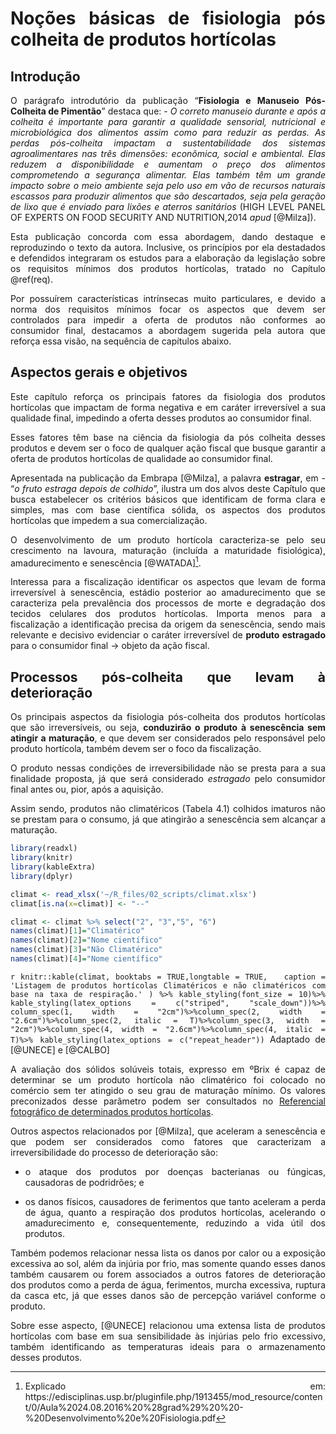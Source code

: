 # Noções básicas de fisiologia pós colheita de produtos hortícolas {#pos}

<style>
body { text-align: justify}
</style>

## Introdução

O parágrafo introdutório da publicação "**Fisiologia e Manuseio Pós-Colheita de Pimentão**" destaca que: - *O correto manuseio durante e após a colheita é importante para garantir a qualidade sensorial, nutricional e microbiológica dos alimentos assim como para reduzir as perdas. As perdas pós-colheita impactam a sustentabilidade dos sistemas agroalimentares nas três dimensões: econômica, social e ambiental. Elas reduzem a disponibilidade e aumentam o preço dos alimentos comprometendo a segurança alimentar. Elas também têm um grande impacto sobre o meio ambiente seja pelo uso em vão de recursos naturais escassos para produzir alimentos que são descartados, seja pela geração de lixo que é enviado para lixões e aterros sanitários* (HIGH LEVEL PANEL OF EXPERTS ON FOOD SECURITY AND NUTRITION,2014 *apud* [@Milza]).

Esta publicação concorda com essa abordagem, dando destaque e reproduzindo o texto da autora. Inclusive, os princípios por ela destadados e defendidos integraram os estudos para a elaboração da legislação sobre os requisitos mínimos dos produtos hortícolas, tratado no Capítulo \@ref(req).

Por possuírem características intrínsecas muito particulares, e devido a norma dos requisitos mínimos focar os aspectos que devem ser controlados para impedir a oferta de produtos não conformes ao consumidor final, destacamos a abordagem sugerida pela autora que reforça essa visão, na sequência de capítulos abaixo.

## Aspectos gerais e objetivos

Este capítulo reforça os principais fatores da fisiologia dos produtos hortícolas que impactam de forma negativa e em caráter irreversível a sua qualidade final, impedindo a oferta desses produtos ao consumidor final.

Esses fatores têm base na ciência da fisiologia da pós colheita desses produtos e devem ser o foco de qualquer ação fiscal que busque garantir a oferta de produtos hortícolas de qualidade ao consumidor final.

Apresentada na publicação da Embrapa [@Milza], a palavra **estragar**, em - "*o fruto estraga depois de colhido*", ilustra um dos alvos deste Capítulo que busca estabelecer os critérios básicos que identificam de forma clara e simples, mas com base científica sólida, os aspectos dos produtos hortícolas que impedem a sua comercialização.

O desenvolvimento de um produto hortícola caracteriza-se pelo seu crescimento na lavoura, maturação (incluída a maturidade fisiológica), amadurecimento e senescência [@WATADA]^[Explicado em: https://edisciplinas.usp.br/pluginfile.php/1913455/mod_resource/content/0/Aula%2024.08.2016%20%28grad%29%20%20-%20Desenvolvimento%20e%20Fisiologia.pdf]. 

Interessa para a fiscalização identificar os aspectos que levam de forma irreversível à senescência, estádio posterior ao amadurecimento que se caracteriza pela prevalência dos processos de morte e degradação dos tecidos celulares dos produtos hortícolas. Importa menos para a fiscalização a identificação precisa da origem da senescência, sendo mais relevante e decisivo evidenciar o caráter irreversível de **produto estragado** para o consumidor final -> objeto da ação fiscal. 




## Processos pós-colheita que levam à deterioração

Os principais aspectos da fisiologia pós-colheita dos produtos hortícolas que são irreversíveis, ou seja, **conduzirão o produto à senescência sem atingir a maturação**, e que devem ser considerados pelo responsável pelo produto hortícola, também devem ser o foco da fiscalização.

O produto nessas condições de irreversibilidade não se presta para a sua finalidade proposta, já que será considerado *estragado* pelo consumidor final antes ou, pior, após a aquisição.

Assim sendo, produtos não climatéricos (Tabela 4.1) colhidos imaturos não se prestam para o consumo, já que atingirão a senescência sem alcançar a maturação. 



```{r, include=FALSE, echo = FALSE}

library(readxl)
library(knitr)
library(kableExtra)
library(dplyr)

climat <- read_xlsx('~/R_files/02_scripts/climat.xlsx') 
climat[is.na(x=climat)] <- "--"

climat <- climat %>% select("2", "3","5", "6")
names(climat)[1]="Climatérico"
names(climat)[2]="Nome científico"
names(climat)[3]="Não Climatérico"
names(climat)[4]="Nome científico"


```

`r knitr::kable(climat, booktabs = TRUE,longtable = TRUE,
  caption = 'Listagem de produtos hortícolas Climatéricos e não climatéricos com base na taxa de respiração.'
) %>% kable_styling(font_size = 10)%>%
kable_styling(latex_options = c("striped", "scale_down"))%>%
column_spec(1, width = "2cm")%>%column_spec(2, width = "2.6cm")%>%column_spec(2, italic = T)%>%column_spec(3, width = "2cm")%>%column_spec(4, width = "2.6cm")%>%column_spec(4, italic = T)%>%
kable_styling(latex_options = c("repeat_header"))`
Adaptado de [@UNECE] e [@CALBO]

A avaliação dos sólidos solúveis totais, expresso em ºBrix é capaz de determinar se um produto hortícola não climatérico foi colocado no comércio sem ter atingido o seu grau de maturação mínimo. Os valores preconizados desse parâmetro podem ser consultados no [Referencial fotográfico de determinados produtos hortícolas](https://www.gov.br/agricultura/pt-br/assuntos/inspecao/produtos-vegetal/arquivos/referencial-fotografico/referencial-fotografico).

Outros aspectos relacionados por [@Milza], que aceleram a senescência e que podem ser considerados como fatores que caracterizam a irreversibilidade do processo de deterioração são:

* o ataque dos produtos por doenças bacterianas ou fúngicas, causadoras de podridrões; e

* os danos físicos, causadores de ferimentos que tanto aceleram a perda de água, quanto a respiração dos produtos hortícolas, acelerando o amadurecimento e,
consequentemente, reduzindo a vida útil dos produtos.

Também podemos relacionar nessa lista os danos por calor ou a exposição excessiva ao sol, além da injúria por frio, mas somente quando esses danos também  causarem ou forem associados a outros fatores de deterioração dos produtos como a perda de água, ferimentos, murcha excessiva, ruptura da casca etc, já que esses danos são de percepção variável conforme o produto. 

Sobre esse aspecto, [@UNECE] relacionou uma extensa lista de produtos hortícolas com base em sua sensibilidade às injúrias pelo frio excessivo, também identificando as temperaturas ideais para o armazenamento desses produtos.
